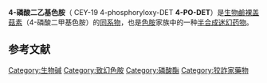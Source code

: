 {{expand|time=2017-12-24T17:32:13+00:00}}
{{chemref|time=2017-12-24T17:32:13+00:00}}
{{Drugbox
| verifiedrevid = 447614829
| IUPAC_name = Phosphoric acid mono-[3-(2-diethylamino-ethyl)-1H-indol-4-yl] ester
| image = Ethocybin.png
| width = 200

<!--Clinical data-->
| tradename =  
| pregnancy_AU =  
| pregnancy_US =  
| pregnancy_category =  
| legal_AU =  
| legal_CA =  
| legal_UK =  
| legal_US =  
| legal_status =  
| routes_of_administration =  

<!--Pharmacokinetic data-->
| bioavailability =  
| protein_bound =  
| metabolism =  
| elimination_half-life =  
| excretion =  

<!--Identifiers-->
| CAS_number_Ref = {{cascite|correct|??}}
| CAS_number = 60480-02-6
| ATC_prefix = none
| ATC_suffix =  
| PubChem =  
| ChemSpiderID_Ref = {{chemspidercite|correct|chemspider}}
| ChemSpiderID = 21106438

<!--Chemical data-->
| C=14 | H=21 | N=2 | O=4 | P=1 
| molecular_weight = 312.30 g/mol
| smiles = CCN(CC)CCC2=CNC1=CC=CC(OP(O)(O)=O)=C12
| InChI = 1/C14H21N2O4P/c1-3-16(4-2)9-8-11-10-15-12-6-5-7-13(14(11)12)20-21(17,18)19/h5-7,10,15H,3-4,8-9H2,1-2H3,(H2,17,18,19)
| InChIKey = AAVKQQUBPHSCML-UHFFFAOYAA
| StdInChI_Ref = {{stdinchicite|correct|chemspider}}
| StdInChI = 1S/C14H21N2O4P/c1-3-16(4-2)9-8-11-10-15-12-6-5-7-13(14(11)12)20-21(17,18)19/h5-7,10,15H,3-4,8-9H2,1-2H3,(H2,17,18,19)
| StdInChIKey_Ref = {{stdinchicite|correct|chemspider}}
| StdInChIKey = AAVKQQUBPHSCML-UHFFFAOYSA-N
| synonyms = 4-Phosphoryloxy-''N'',''N''-diethyltryptamine; CEY-39; 4-phosphoryloxy-DET; 4-PO-DET
| melting_point =  
| melting_high =  
}}

'''4-磷酸二乙基色胺'''（{{lang-en|Ethocybin}}  CEY-19  4-phosphoryloxy-DET  '''4-PO-DET'''）是[[生物鹼|生物鹼]][[裸盖菇素|裸盖菇素]]（4-磷酸二甲基色胺）的[[同系物|同系物]]，也是[[色胺|色胺]]家族中的一种[[半合成|半合成]][[迷幻药物|迷幻药物]]。

==参考文献==
<references/>

{{Hallucinogens}}
{{色胺}}

[[Category:生物碱|Category:生物碱]]
[[Category:致幻色胺|Category:致幻色胺]]
[[Category:磷酸酯|Category:磷酸酯]]
[[Category:狡詐家藥物|Category:狡詐家藥物]]